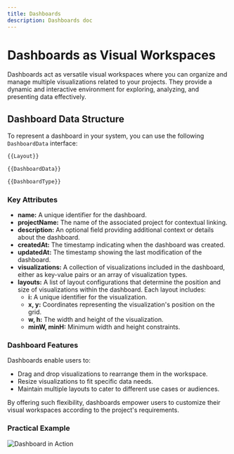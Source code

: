 ```yaml
---
title: Dashboards
description: Dashboards doc
---
```


# Dashboards as Visual Workspaces

Dashboards act as versatile visual workspaces where you can organize and manage multiple visualizations related to your projects. They provide a dynamic and interactive environment for exploring, analyzing, and presenting data effectively.

## Dashboard Data Structure

To represent a dashboard in your system, you can use the following `DashboardData` interface:

```typescript
{{Layout}}

{{DashboardData}}

{{DashboardType}}

```
### Key Attributes

- **name:** A unique identifier for the dashboard.
- **projectName:** The name of the associated project for contextual linking.
- **description:** An optional field providing additional context or details about the dashboard.
- **createdAt:** The timestamp indicating when the dashboard was created.
- **updatedAt:** The timestamp showing the last modification of the dashboard.
- **visualizations:** A collection of visualizations included in the dashboard, either as key-value pairs or an array of visualization types.
- **layouts:** A list of layout configurations that determine the position and size of visualizations within the dashboard. Each layout includes:
  - **i:** A unique identifier for the visualization.
  - **x, y:** Coordinates representing the visualization's position on the grid.
  - **w, h:** The width and height of the visualization.
  - **minW, minH:** Minimum width and height constraints.

### Dashboard Features

Dashboards enable users to:

- Drag and drop visualizations to rearrange them in the workspace.
- Resize visualizations to fit specific data needs.
- Maintain multiple layouts to cater to different use cases or audiences.

By offering such flexibility, dashboards empower users to customize their visual workspaces according to the project's requirements.

### Practical Example

![Dashboard in Action](/Illustry-monorepo/dashboards.gif)


